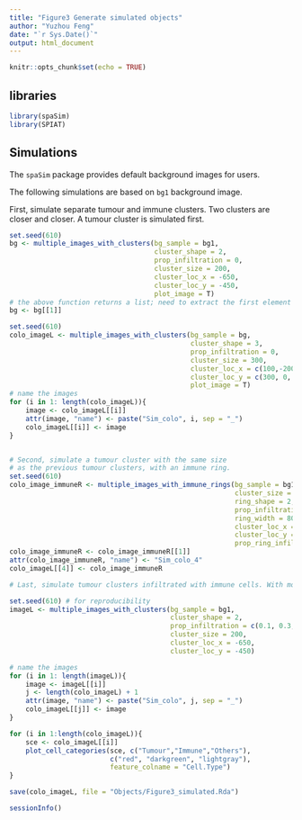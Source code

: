 ```yaml
---
title: "Figure3 Generate simulated objects"
author: "Yuzhou Feng"
date: "`r Sys.Date()`"
output: html_document
---
```


```r
knitr::opts_chunk$set(echo = TRUE)
```
## libraries
```r
library(spaSim)
library(SPIAT)
```
## Simulations

The `spaSim` package provides default background images for users. 

The following simulations are based on `bg1` background image.

First, simulate separate tumour and immune clusters. Two clusters are closer 
and closer. A tumour cluster is simulated first.

```r
set.seed(610)
bg <- multiple_images_with_clusters(bg_sample = bg1, 
                                    cluster_shape = 2, 
                                    prop_infiltration = 0, 
                                    cluster_size = 200, 
                                    cluster_loc_x = -650, 
                                    cluster_loc_y = -450,
                                    plot_image = T)
# the above function returns a list; need to extract the first element as the image
bg <- bg[[1]] 

set.seed(610)
colo_imageL <- multiple_images_with_clusters(bg_sample = bg,
                                             cluster_shape = 3, 
                                             prop_infiltration = 0, 
                                             cluster_size = 300, 
                                             cluster_loc_x = c(100,-200,-400),
                                             cluster_loc_y = c(300, 0, -200),
                                             plot_image = T)
# name the images
for (i in 1: length(colo_imageL)){
    image <- colo_imageL[[i]]
    attr(image, "name") <- paste("Sim_colo", i, sep = "_")
    colo_imageL[[i]] <- image
}


# Second, simulate a tumour cluster with the same size 
# as the previous tumour clusters, with an immune ring.
set.seed(610)
colo_image_immuneR <- multiple_images_with_immune_rings(bg_sample = bg1,
                                                        cluster_size = 200,
                                                        ring_shape = 2,
                                                        prop_infiltration = 0,
                                                        ring_width = 80,
                                                        cluster_loc_x = 0,
                                                        cluster_loc_y = 0,
                                                        prop_ring_infiltration = 0)
colo_image_immuneR <- colo_image_immuneR[[1]]
attr(colo_image_immuneR, "name") <- "Sim_colo_4"
colo_imageL[[4]] <- colo_image_immuneR

# Last, simulate tumour clusters infiltrated with immune cells. With more and more immune cells.

set.seed(610) # for reproducibility
imageL <- multiple_images_with_clusters(bg_sample = bg1, 
                                        cluster_shape = 2, 
                                        prop_infiltration = c(0.1, 0.3, 0.5),
                                        cluster_size = 200, 
                                        cluster_loc_x = -650, 
                                        cluster_loc_y = -450)

# name the images
for (i in 1: length(imageL)){
    image <- imageL[[i]]
    j <- length(colo_imageL) + 1
    attr(image, "name") <- paste("Sim_colo", j, sep = "_")
    colo_imageL[[j]] <- image
}

for (i in 1:length(colo_imageL)){
    sce <- colo_imageL[[i]]
    plot_cell_categories(sce, c("Tumour","Immune","Others"), 
                         c("red", "darkgreen", "lightgray"),
                         feature_colname = "Cell.Type")
}

save(colo_imageL, file = "Objects/Figure3_simulated.Rda")

```

```r
sessionInfo()
```